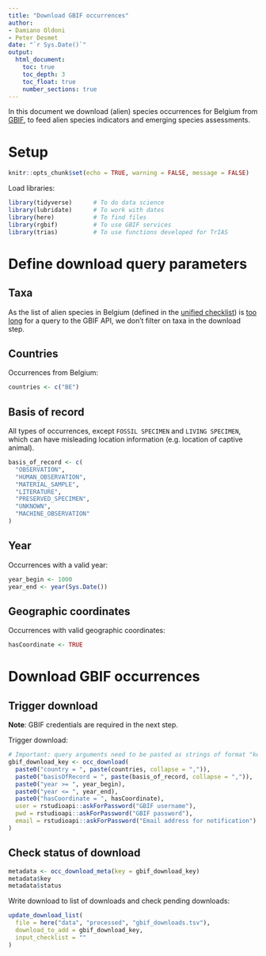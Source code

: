 ```yaml
---
title: "Download GBIF occurrences"
author:
- Damiano Oldoni
- Peter Desmet
date: "`r Sys.Date()`"
output:
  html_document:
    toc: true
    toc_depth: 3
    toc_float: true
    number_sections: true
---
```


In this document we download (alien) species occurrences for Belgium from [GBIF](https://www.gbif.org), to feed alien species indicators and emerging species assessments.

# Setup

```r
knitr::opts_chunk$set(echo = TRUE, warning = FALSE, message = FALSE)
```

Load libraries:

```r
library(tidyverse)      # To do data science
library(lubridate)      # To work with dates
library(here)           # To find files
library(rgbif)          # To use GBIF services
library(trias)          # To use functions developed for TrIAS
```

# Define download query parameters

## Taxa

As the list of alien species in Belgium (defined in the [unified checklist](https://doi.org/10.15468/xoidmd)) is [too long](https://github.com/gbif/portal-feedback/issues/1768) for a query to the GBIF API, we don't filter on taxa in the download step.

## Countries

Occurrences from Belgium:

```r
countries <- c("BE")
```

## Basis of record

All types of occurrences, except `FOSSIL SPECIMEN` and `LIVING SPECIMEN`, which can have misleading location information (e.g. location of captive animal).

```r
basis_of_record <- c(
  "OBSERVATION", 
  "HUMAN_OBSERVATION",
  "MATERIAL_SAMPLE", 
  "LITERATURE", 
  "PRESERVED_SPECIMEN", 
  "UNKNOWN", 
  "MACHINE_OBSERVATION"
)
```

## Year

Occurrences with a valid year:

```r
year_begin <- 1000
year_end <- year(Sys.Date())
```

## Geographic coordinates

Occurrences with valid geographic coordinates:

```r
hasCoordinate <- TRUE
```

# Download GBIF occurrences

## Trigger download

**Note**: GBIF credentials are required in the next step. 

Trigger download:

```r
# Important: query arguments need to be pasted as strings of format "key = value"
gbif_download_key <- occ_download(
  paste0("country = ", paste(countries, collapse = ",")),
  paste0("basisOfRecord = ", paste(basis_of_record, collapse = ",")),
  paste0("year >= ", year_begin),
  paste0("year <= ", year_end),
  paste0("hasCoordinate = ", hasCoordinate),
  user = rstudioapi::askForPassword("GBIF username"),
  pwd = rstudioapi::askForPassword("GBIF password"),
  email = rstudioapi::askForPassword("Email address for notification")
)
```

## Check status of download

```r
metadata <- occ_download_meta(key = gbif_download_key)
metadata$key
metadata$status
```

Write download to list of downloads and check pending downloads:

```r
update_download_list(
  file = here("data", "processed", "gbif_downloads.tsv"), 
  download_to_add = gbif_download_key, 
  input_checklist = ""
)
```
